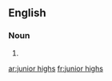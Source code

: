 
==English==

===Noun===
{{head|en}}

# {{plural of|junior high}}

[[ar:junior highs]]
[[fr:junior highs]]